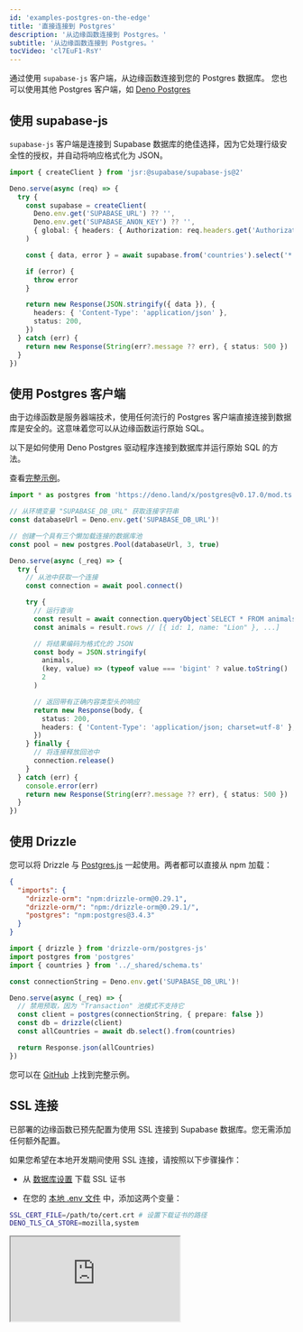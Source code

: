 ```yaml
---
id: 'examples-postgres-on-the-edge'
title: '直接连接到 Postgres'
description: '从边缘函数连接到 Postgres。'
subtitle: '从边缘函数连接到 Postgres。'
tocVideo: 'cl7EuF1-RsY'
---
```


通过使用 `supabase-js` 客户端，从边缘函数连接到您的 Postgres 数据库。
您也可以使用其他 Postgres 客户端，如 [Deno Postgres](https://deno.land/x/postgres)

## 使用 supabase-js

`supabase-js` 客户端是连接到 Supabase 数据库的绝佳选择，因为它处理行级安全性的授权，并自动将响应格式化为 JSON。

```ts index.ts
import { createClient } from 'jsr:@supabase/supabase-js@2'

Deno.serve(async (req) => {
  try {
    const supabase = createClient(
      Deno.env.get('SUPABASE_URL') ?? '',
      Deno.env.get('SUPABASE_ANON_KEY') ?? '',
      { global: { headers: { Authorization: req.headers.get('Authorization')! } } }
    )

    const { data, error } = await supabase.from('countries').select('*')

    if (error) {
      throw error
    }

    return new Response(JSON.stringify({ data }), {
      headers: { 'Content-Type': 'application/json' },
      status: 200,
    })
  } catch (err) {
    return new Response(String(err?.message ?? err), { status: 500 })
  }
})
```

## 使用 Postgres 客户端

由于边缘函数是服务器端技术，使用任何流行的 Postgres 客户端直接连接到数据库是安全的。这意味着您可以从边缘函数运行原始 SQL。

以下是如何使用 Deno Postgres 驱动程序连接到数据库并运行原始 SQL 的方法。

查看[完整示例](https://github.com/supabase/supabase/tree/master/examples/edge-functions/supabase/functions/postgres-on-the-edge)。

```ts index.ts
import * as postgres from 'https://deno.land/x/postgres@v0.17.0/mod.ts'

// 从环境变量 "SUPABASE_DB_URL" 获取连接字符串
const databaseUrl = Deno.env.get('SUPABASE_DB_URL')!

// 创建一个具有三个懒加载连接的数据库池
const pool = new postgres.Pool(databaseUrl, 3, true)

Deno.serve(async (_req) => {
  try {
    // 从池中获取一个连接
    const connection = await pool.connect()

    try {
      // 运行查询
      const result = await connection.queryObject`SELECT * FROM animals`
      const animals = result.rows // [{ id: 1, name: "Lion" }, ...]

      // 将结果编码为格式化的 JSON
      const body = JSON.stringify(
        animals,
        (key, value) => (typeof value === 'bigint' ? value.toString() : value),
        2
      )

      // 返回带有正确内容类型头的响应
      return new Response(body, {
        status: 200,
        headers: { 'Content-Type': 'application/json; charset=utf-8' },
      })
    } finally {
      // 将连接释放回池中
      connection.release()
    }
  } catch (err) {
    console.error(err)
    return new Response(String(err?.message ?? err), { status: 500 })
  }
})
```

## 使用 Drizzle

您可以将 Drizzle 与 [Postgres.js](https://github.com/porsager/postgres) 一起使用。两者都可以直接从 npm 加载：

```json supabase/functions/import_map.json
{
  "imports": {
    "drizzle-orm": "npm:drizzle-orm@0.29.1",
    "drizzle-orm/": "npm:/drizzle-orm@0.29.1/",
    "postgres": "npm:postgres@3.4.3"
  }
}
```

```ts supabase/functions/drizzle/index.ts
import { drizzle } from 'drizzle-orm/postgres-js'
import postgres from 'postgres'
import { countries } from '../_shared/schema.ts'

const connectionString = Deno.env.get('SUPABASE_DB_URL')!

Deno.serve(async (_req) => {
  // 禁用预取，因为 "Transaction" 池模式不支持它
  const client = postgres(connectionString, { prepare: false })
  const db = drizzle(client)
  const allCountries = await db.select().from(countries)

  return Response.json(allCountries)
})
```

您可以在 [GitHub](https://github.com/thorwebdev/edgy-drizzle) 上找到完整示例。

## SSL 连接

已部署的边缘函数已预先配置为使用 SSL 连接到 Supabase 数据库。您无需添加任何额外配置。

如果您希望在本地开发期间使用 SSL 连接，请按照以下步骤操作：

- 从 [数据库设置](https://supabase.com/dashboard/project/_/settings/database) 下载 SSL 证书

- 在您的 [本地 .env 文件](https://supabase.com/docs/guides/functions/secrets) 中，添加这两个变量：

```bash
SSL_CERT_FILE=/path/to/cert.crt # 设置下载证书的路径
DENO_TLS_CA_STORE=mozilla,system
```

<div class="video-container">
  <iframe
    src="https://www.youtube-nocookie.com/embed/cl7EuF1-RsY"
    frameBorder="1"
    allow="accelerometer; autoplay; clipboard-write; encrypted-media; gyroscope; picture-in-picture"
    allowFullScreen
  ></iframe>
</div>
